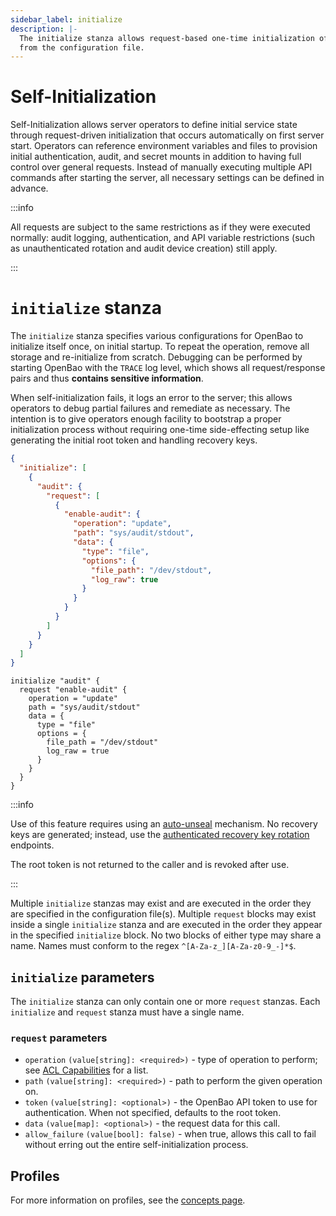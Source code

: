 ```yaml
---
sidebar_label: initialize
description: |-
  The initialize stanza allows request-based one-time initialization of OpenBao
  from the configuration file.
---
```



# Self-Initialization

Self-Initialization allows server operators to define initial
service state through request-driven initialization that occurs
automatically on first server start. Operators can reference environment
variables and files to provision initial authentication, audit, and secret
mounts in addition to having full control over general requests.
Instead of manually executing multiple API commands after starting the server, 
all necessary settings can be defined in advance.

:::info

All requests are subject to the same restrictions as if they were executed
normally: audit logging, authentication, and API variable restrictions (such as
unauthenticated rotation and audit device creation) still apply.

:::

# `initialize` stanza

The `initialize` stanza specifies various configurations for OpenBao to
initialize itself once, on initial startup. To repeat the operation, remove
all storage and re-initialize from scratch. Debugging can be performed by
starting OpenBao with the `TRACE` log level, which shows all request/response
pairs and thus **contains sensitive information**.

When self-initialization fails, it logs an error to the server; this allows
operators to debug partial failures and remediate as necessary. The intention
is to give operators enough facility to bootstrap a proper initialization
process without requiring one-time side-effecting setup like generating the
initial root token and handling recovery keys.

<Tabs groupId="config">
<TabItem value="JSON">

```json
{
  "initialize": [
    {
      "audit": {
        "request": [
          {
            "enable-audit": {
              "operation": "update",
              "path": "sys/audit/stdout",
              "data": {
                "type": "file",
                "options": {
                  "file_path": "/dev/stdout",
                  "log_raw": true
                }
              }
            }
          }
        ]
      }
    }
  ]
}
```

</TabItem>
<TabItem value="HCL">

```hcl
initialize "audit" {
  request "enable-audit" {
    operation = "update"
    path = "sys/audit/stdout"
    data = {
      type = "file"
      options = {
        file_path = "/dev/stdout"
        log_raw = true
      }
    }
  }
}
```

</TabItem>
</Tabs>

:::info

Use of this feature requires using an [auto-unseal](/docs/configuration/seal)
mechanism. No recovery keys are generated; instead, use the [authenticated
recovery key rotation](/api-docs/system/rotate) endpoints.

The root token is not returned to the caller and is revoked after use.

:::

Multiple `initialize` stanzas may exist and are executed in the order they
are specified in the configuration file(s). Multiple `request` blocks may
exist inside a single `initialize` stanza and are executed in the order they
appear in the specified `initialize` block. No two blocks of either type may
share a name. Names must conform to the regex `^[A-Za-z_][A-Za-z0-9_-]*$`.

## `initialize` parameters

The `initialize` stanza can only contain one or more `request` stanzas. Each
`initialize` and `request` stanza must have a single name.

### `request` parameters

- `operation` `(value[string]: <required>)` - type of operation to perform; see
  [ACL Capabilities](/docs/concepts/policies#capabilities) for a list.
- `path` `(value[string]: <required>)` - path to perform the given operation
  on.
- `token` `(value[string]: <optional>)` - the OpenBao API token to use for
  authentication. When not specified, defaults to the root token.
- `data` `(value[map]: <optional>)` - the request data for this call.
- `allow_failure` `(value[bool]: false)` - when true, allows this call to fail
  without erring out the entire self-initialization process.
  
## Profiles

For more information on profiles, see the [concepts page](/docs/concepts/profiles).
